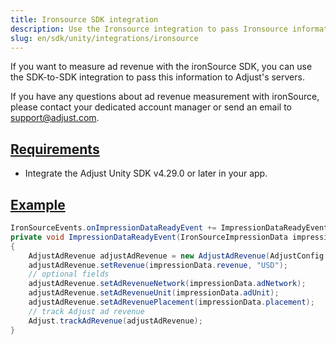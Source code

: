 ```yaml
---
title: Ironsource SDK integration
description: Use the Ironsource integration to pass Ironsource information to Adjust's servers.
slug: en/sdk/unity/integrations/ironsource
---
```


If you want to measure ad revenue with the ironSource SDK, you can use the SDK-to-SDK integration to pass this information to Adjust's servers.

<Callout type="note">

If you have any questions about ad revenue measurement with ironSource, please contact your dedicated account manager or send an email to support@adjust.com.

</Callout>

## [Requirements](requirements)

-  Integrate the Adjust Unity SDK v4.29.0 or later in your app.

## [Example](example)

```cs
IronSourceEvents.onImpressionDataReadyEvent += ImpressionDataReadyEvent;
private void ImpressionDataReadyEvent(IronSourceImpressionData impressionData)
{
    AdjustAdRevenue adjustAdRevenue = new AdjustAdRevenue(AdjustConfig.AdjustAdRevenueSourceIronSource);
    adjustAdRevenue.setRevenue(impressionData.revenue, "USD");
    // optional fields
    adjustAdRevenue.setAdRevenueNetwork(impressionData.adNetwork);
    adjustAdRevenue.setAdRevenueUnit(impressionData.adUnit);
    adjustAdRevenue.setAdRevenuePlacement(impressionData.placement);
    // track Adjust ad revenue
    Adjust.trackAdRevenue(adjustAdRevenue);
}
```
